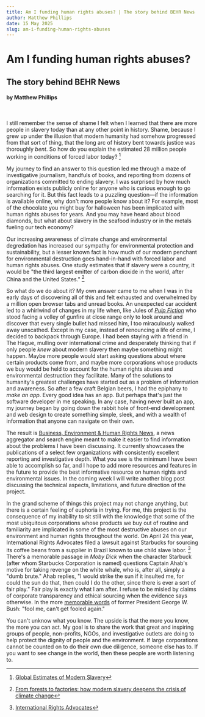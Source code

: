 ```yaml
---
title: Am I funding human rights abuses? | The story behind BEHR News
author: Matthew Phillips
date: 15 May 2025
slug: am-i-funding-human-rights-abuses
---
```


# Am I funding human rights abuses?
## The story behind BEHR News
#### by Matthew Phillips

&nbsp;

I still remember the sense of shame I felt when I learned that there are more people in slavery
today than at any other point in history. Shame, because I grew up under the illusion that modern
humanity had somehow progressed from that sort of thing, that the long arc of history bent
towards justice was thoroughly _bent_. So how do you explain the estimated 28 million people
working in conditions of forced labor today? [^1]

My journey to find an answer to this question led me through a maze of investigative journalism,
handfuls of books, and reporting from dozens of organizations committed to ending slavery.
I was surprised by how much information exists publicly online for anyone who is curious enough
to go searching for it. But this fact leads to a puzzling question—if the information is
available online, why don't more people know about it? For example, most of the chocolate you might
buy for halloween has been implicated with human rights abuses for years. And you may have heard about
blood diamonds, but what about slavery in the seafood industry or in the metals fueling our tech
economy? 

Our increasing awareness of climate change and environmental degredation has increased our 
sympathy for environmental protection and sustainability, but a lesser known fact is how much
of our modern penchant for environmental destruction goes hand-in-hand with forced labor and
human rights abuses. One study estimates that if slavery were a
country, it would be "the third largest emitter of carbon dioxide in the world, after China and 
the United States." [^2]

So what do we do about it? My own answer came to me when I was in the early days of discovering all
of this and felt exhausted and overwhelmed by a million open browser tabs and unread books. An
unexpected car accident led to a whirlwind of changes in my life when, like Jules of [_Pulp Fiction_](https://www.youtube.com/watch?v=Mw8NR6p8gyI)
who stood facing a volley of gunfire at close range only to look around and discover that every single bullet
had missed him, I too miraculously walked away unscathed. Except in my case, instead of renouncing
a life of crime, I decided to backpack through Europe. I had been staying with a friend in The Hague,
mulling over international crime and desperately thinking that if only people _knew_ about
modern slavery then maybe something might happen. Maybe more people would start asking questions about 
where certain products come from, and maybe more corporations whose products we buy
would be held to account for the human rights abuses and environmental destruction they facilitate.
Many of the solutions to humanity's greatest challenges have started out as a problem of
information and awareness. So after a few craft Belgian beers, I had the epiphany to _make an app_. 
Every good idea has an app. But perhaps that's just the software developer in me speaking.
In any case, having never built an app, my journey began by going down the rabbit hole of front-end
development and web design to create something simple, sleek, and with a wealth of
information that anyone can navigate on their own.

The result is [Business, Environment & Human Rights News](https://www.behr.news), a news aggregator
and search engine meant to make it easier to find information about the problems I have been
discussing. It currently showcases the publications of a select few organizations with
consistently excellent reporting and investigative depth. What you see is the minimum I have
been able to accomplish so far, and I hope to add more resources and features in the future to
provide the best informative resource on human rights and environmental issues. In the coming
week I will write another blog post discussing the technical aspects, limitations, and future
direction of the project.

In the grand scheme of things this project may not change anything, but there is a certain feeling
of euphoria in trying. For me, this project is the consequence of my inability to sit still with the knowledge 
that some of the most ubiquitous corporations whose products we buy out of routine and familiarity
are implicated in some of the most destructive abuses on our environment and human rights throughout the
world. On April 24 this year, International Rights Advocates filed a lawsuit against Starbucks for
sourcing its coffee beans from a supplier in Brazil known to use child slave labor. [^3]
There's a memorable passage in _Moby Dick_ when the character Starbuck (after whom Starbucks Corporation is
named) questions Captain Ahab's motive for taking revenge on the white whale, who is, after all, simply a "dumb brute."
Ahab replies, "I would strike the sun if it insulted me, for could the sun do that, then could I do the other, 
since there is ever a sort of fair play." Fair play is exactly what I am after. I refuse to be misled by claims
of corporate transparency and ethical sourcing when the evidence says otherwise.
In the more [memorable words](https://www.gettyimages.com/detail/video/president-george-w-bush-delivers-his-famous-fool-me-once-news-footage/1271658781) 
of former President George W. Bush: "fool me, can't get fooled again."

You can't unknow what you know. The upside is that the more you know, the more you can act.
My goal is to share the work that great and inspiring groups of people, non-profits, NGOs, and investigative
outlets are doing to help protect the dignity of people and the environment. If large corporations cannot be 
counted on to do their own due diligence, someone else has to. If you want to see change in the world, 
then these people are worth listening to.









[^1]: [Global Estimates of Modern Slavery](https://www.ilo.org/sites/default/files/wcmsp5/groups/public/@ed_norm/@ipec/documents/publication/wcms_854733.pdf)
[^2]: [From forests to factories: how modern slavery deepens the crisis of climate change](https://sussex.figshare.com/articles/journal_contribution/From_forests_to_factories_how_modern_slavery_deepens_the_crisis_of_climate_change/28696442?file=53326661)
[^3]: [International Rights Advocates](https://www.internationalrightsadvocates.org/cases/coffee)